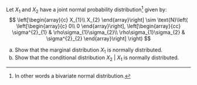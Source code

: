 Let $X_{1}$ and $X_{2}$ have a joint normal probability distribution^[In other words a bivariate normal distribution.] given by:
$$
\left[\begin{array}{c} 
X_{1}\\
X_{2} 
\end{array}\right] \sim
\text{N}\left(
\left[\begin{array}{c} 
0\\
0 
\end{array}\right],
\left[\begin{array}{cc} 
\sigma^{2}_{1} & \rho\sigma_{1}\sigma_{2}\\
\rho\sigma_{1}\sigma_{2} & \sigma^{2}_{2}
\end{array}\right]
\right)
$$

(a) Show that the marginal distribution $X_{1}$ is normally distributed.
(b) Show that the conditional distribution $X_{2}~\vert~X_{1}$ is normally distributed.